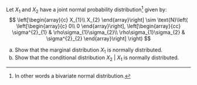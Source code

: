 Let $X_{1}$ and $X_{2}$ have a joint normal probability distribution^[In other words a bivariate normal distribution.] given by:
$$
\left[\begin{array}{c} 
X_{1}\\
X_{2} 
\end{array}\right] \sim
\text{N}\left(
\left[\begin{array}{c} 
0\\
0 
\end{array}\right],
\left[\begin{array}{cc} 
\sigma^{2}_{1} & \rho\sigma_{1}\sigma_{2}\\
\rho\sigma_{1}\sigma_{2} & \sigma^{2}_{2}
\end{array}\right]
\right)
$$

(a) Show that the marginal distribution $X_{1}$ is normally distributed.
(b) Show that the conditional distribution $X_{2}~\vert~X_{1}$ is normally distributed.